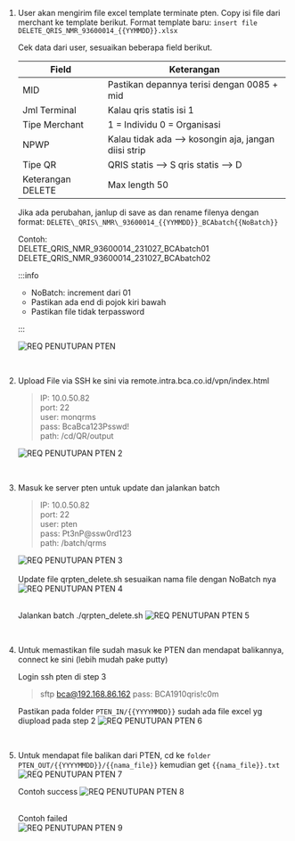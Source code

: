1. User akan mengirim file excel template terminate pten.
    Copy isi file dari merchant ke template berikut.
    Format template baru: `insert file DELETE_QRIS_NMR_93600014_{{YYMMDD}}.xlsx`

    Cek data dari user, sesuaikan beberapa field berikut.

    | **Field**         | **Keterangan**                                       |
    |-------------------|------------------------------------------------------|
    | MID               | Pastikan depannya terisi dengan 0085 + mid           |
    | Jml Terminal      | Kalau qris statis isi 1                              |
    | Tipe Merchant     | 1 = Individu 0 = Organisasi                          |
    | NPWP              | Kalau tidak ada --> kosongin aja, jangan diisi strip |
    | Tipe QR           | QRIS statis --> S qris statis --> D                  |
    | Keterangan DELETE | Max length 50                                        |

    Jika ada perubahan, janlup di save as dan rename filenya dengan format:
    `DELETE\_QRIS\_NMR\_93600014_{{YYMMDD}}_BCAbatch{{NoBatch}}`

    Contoh:  
    DELETE_QRIS_NMR_93600014_231027_BCAbatch01
    DELETE_QRIS_NMR_93600014_231027_BCAbatch02

    :::info

    - NoBatch: increment dari 01
    - Pastikan ada end di pojok kiri bawah
    - Pastikan file tidak terpassword

    :::

    ![REQ PENUTUPAN PTEN](/img/dokumen_magenta/req-penutupan-pten.png)

    <br />

2. Upload File via SSH ke sini via remote.intra.bca.co.id/vpn/index.html  
   > IP: 10.0.50.82  
   > port: 22  
   > user: monqrms  
   > pass: BcaBca123Psswd!  
   > path: /cd/QR/output  

    ![REQ PENUTUPAN PTEN 2](/img/dokumen_magenta/req-penutupan-pten-2.png)

    <br />

3. Masuk ke server pten untuk update dan jalankan batch
   > IP: 10.0.50.82  
   > port: 22  
   > user: pten  
   > pass: Pt3nP@ssw0rd123  
   > path: /batch/qrms  

    ![REQ PENUTUPAN PTEN 3](/img/dokumen_magenta/req-penutupan-pten-3.png)  
    <br />
    Update file qrpten_delete.sh sesuaikan nama file dengan NoBatch nya  
    ![REQ PENUTUPAN PTEN 4](/img/dokumen_magenta/req-penutupan-pten-4.png)  
    <br />

    Jalankan batch ./qrpten_delete.sh
    ![REQ PENUTUPAN PTEN 5](/img/dokumen_magenta/req-penutupan-pten-5.png)  

    <br />

4.  Untuk memastikan file sudah masuk ke PTEN dan mendapat balikannya, connect ke sini
    (lebih mudah pake putty)

    Login ssh pten di step 3

    > sftp bca@192.168.86.162
    > pass: BCA1910qris!c0m

    Pastikan pada folder `PTEN_IN/{{YYYYMMDD}}` sudah ada file excel yg diupload pada step 2
    ![REQ PENUTUPAN PTEN 6](/img/dokumen_magenta/req-penutupan-pten-6.png)

    <br />

5.  Untuk mendapat file balikan dari PTEN, cd ke `folder PTEN_OUT/{{YYYYMMDD}}/{{nama_file}}` kemudian get `{{nama_file}}.txt`
    ![REQ PENUTUPAN PTEN 7](/img/dokumen_magenta/req-penutupan-pten-7.png)

    Contoh success
    ![REQ PENUTUPAN PTEN 8](/img/dokumen_magenta/req-penutupan-pten-8.png)  
    <br />

    Contoh failed  
    ![REQ PENUTUPAN PTEN 9](/img/dokumen_magenta/req-penutupan-pten-9.png)    
